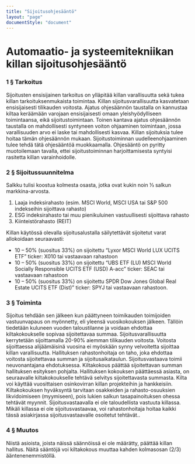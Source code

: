 ```yaml
---
title: "Sijoitusohjesääntö"
layout: "page"
documentStyle: "document"
---
```


# Automaatio- ja systeemitekniikan killan sijoitusohjesääntö


### 1 § Tarkoitus

Sijoitusten ensisijainen tarkoitus on ylläpitää killan varallisuutta sekä tukea killan tarkoituksenmukaista toimintaa. Killan sijoitusvarallisuutta kasvatetaan ensisijaisesti tilikauden voitosta. 
Ajatus ohjesäännön taustalla on kannustaa kiltaa keräämään varojaan ensisijaisesti omaan yleishyödylliseen toimintaansa, eikä sijoitustoimintaan. Toinen kantava ajatus ohjesäännön taustalla on mahdollisesti syntyneen voiton ohjaaminen toimintaan, jossa varallisuuden arvo ei laske tai mahdollisesti kasvaa. 
Killan sijoituksia tulee hoitaa tämän ohjesäännön mukaan. Sijoitustoiminnan uudelleenohjaaminen tulee tehdä tätä ohjesääntöä muokkaamalla. Ohjesääntö on pyritty muotoilemaan tavalla, ettei sijoitustoiminnan harjoittamisesta syntyisi rasitetta killan varainhoidolle. 

### 2 § Sijoitussuunnitelma

Salkku tulisi koostua kolmesta osasta, jotka ovat kukin noin ⅓ salkun markkina-arvosta. 
1. Laaja indeksirahasto (esim. MSCI World, MSCI USA tai S&P 500 indekseihin sijoittava rahasto) 
2. ESG indeksirahasto tai muu pienikuluinen vastuullisesti sijoittava rahasto
3. Kiinteistörahasto (REIT) 

Killan käytössä olevalla sijoitusalustalla säilytettävät sijoitetut varat allokoidaan seuraavasti: 
- 10 – 50% (suositus 33%) on sijoitettu “Lyxor MSCI World LUX UCITS ETF” ticker: X010 tai vastaavaan rahastoon 
- 10 – 50% (suositus 33%) on sijoitettu “UBS ETF (LU) MSCI World Socially Responsible UCITS ETF (USD) A-acc” ticker: SEAC tai vastaavaan rahastoon
- 10 – 50% (suositus 33%) on sijoitettu SPDR Dow Jones Global Real Estate UCITS ETF (Dist)” ticker: SPYJ tai vastaavaan rahastoon.

### 3 § Toiminta

Sijoitus tehdään sen jälkeen kun päättyneen toimikauden toimijoiden vastuunvapaus on myönnetty, eli yleensä vuosikokouksen jälkeen. Tällöin tiedetään kuluneen vuoden taloustilanne ja voidaan ehdottaa kiltakokoukselle sopivaa sijoitettavaa summaa. 
Sijoitusvarallisuutta kerrytetään sijoittamalla 20-90% aiemman tilikauden voitosta. Voitosta sijoittaessa alijäämäisinä vuosina ei myöskään synny velvoitetta sijoittaa killan varallisuutta. 
Hallituksen rahastonhoitaja on taho, joka ehdottaa voitosta sijoitettavaa summan ja sijoitusaikataulun. Sijoitusvastaava toimii neuvonantajana ehdotuksessa. Kiltakokous päättää sijoitettavan summan hallituksen esityksen pohjalta. Hallituksen kokouksen päättäessä asiasta, on seuraavalle kiltakokoukselle tehtävä selvitys sijoitettavasta summasta. 
Kilta voi käyttää vuosittaisen osinkovirran killan projekteihin ja hankkeisiin. Kiltakokouksen hyväksyntä tarvitaan osakkeiden ja rahasto-osuuksien likvidoimiseen (myymiseen), pois lukien salkun tasapainoituksen ohessa tehtävät myynnit. 
Sijoitusvastaavalla ei ole taloudellista vastuuta killassa. Mikäli killassa ei ole sijoitusvastaavaa, voi rahastonhoitaja hoitaa kaikki tässä asiakirjassa sijoitusvastaavalle osoitetut tehtävät.. 

### 4 § Muutos

Niistä asioista, joista näissä säännöissä ei ole määrätty, päättää killan hallitus. Näitä sääntöjä voi kiltakokous muuttaa kahden kolmasosan (2/3) ääntenenemmistöllä.